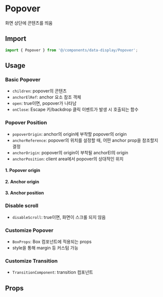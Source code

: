 
<Meta of={PopoverStories} />

# Popover

화면 상단에 콘텐츠를 띄움

## Import

```js
import { Popover } from '@/components/data-display/Popover';
```

## Usage

### Basic Popover

- `children`: popover의 콘텐츠
- `anchorElRef`: anchor 요소 참조 객체
- `open`: true이면, popover가 나타남
- `onClose`: Escape 키/backdrop 클릭 이벤트가 발생 시 호출되는 함수

<Canvas of={PopoverStories.BasicPopover} />

### Popover Position

- `popoverOrigin`: anchor의 origin에 부착할 popover의 origin
- `anchorReference`: popover의 위치를 설정할 때, 어떤 anchor prop을 참조할지 결정
- `anchorOrigin`: popover의 origin이 부착될 anchorEl의 origin
- `anchorPosition`: client area에서 popover의 상대적인 위치

#### 1. Popover origin

<Canvas of={PopoverStories.PopoverOrigin} />

#### 2. Anchor origin

<Canvas of={PopoverStories.AnchorOrigin} />

#### 3. Anchor position

<Canvas of={PopoverStories.AnchorPosition} />

### Disable scroll

- `disableScroll`: true이면, 화면이 스크롤 되지 않음

<Canvas of={PopoverStories.DisableScroll} />

### Customize Popover

- `BoxProps`: Box 컴포넌트에 적용되는 props
- style을 통해 margin 등 커스텀 가능

<Canvas of={PopoverStories.CustomizePopover} />

### Customize Transition

- `TransitionComponent`: transition 컴포넌트

<Canvas of={PopoverStories.CustomizeTransition} />

## Props

<ArgTypes of={PopoverStories} sort="alpha" />
